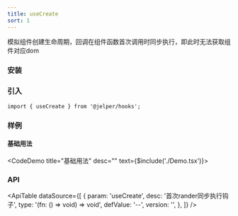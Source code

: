```yaml
---
title: useCreate
sort: 1
---
```


模拟组件创建生命周期，回调在组件函数首次调用时同步执行，即此时无法获取组件对应dom


### 安装

<ImportTabs name="@jelper/hooks" />

### 引入

``` tsx
import { useCreate } from '@jelper/hooks';
```

### 样例

#### 基础用法

<CodeDemo title="基础用法" desc="" text={$include('./Demo.tsx')}><Demo /></CodeDemo>

### API

<ApiTable
  dataSource={[
    {
      param: 'useCreate',
      desc: '首次rander同步执行钩子',
      type: '(fn: () => void) => void',
      defValue: '--',
      version: '',
    },
  ]}
/>
